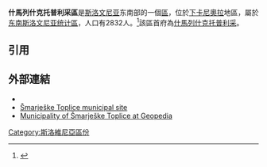 {{Infobox settlement|official_name=Municipality of Šmarješke Toplice|native_name=Občina Šmarješke Toplice|native_name_lang=sl|settlement_type=[[Municipalities_of_Slovenia|Municipality]]|image_map=Obcine Slovenija 2006 Smarjeske Toplice.svg|map_caption=Location of the Municipality of Šmarješke Toplice in Slovenia|latd=45|longd=15|latm=51|latNS=N|longm=13|longEW=E|lats=44|longs=17|coordinates_type=type:city_region:SI|coordinates_region=SI|subdivision_name={{flag|Slovenia}}|coordinates_display=title|subdivision_type=[[List_of_sovereign_states|Country]]|leader_name=Bernardka Krnc|leader_title=[[Mayor|Mayor]]|unit_pref=Metric|population_as_of=2002|population_footnotes=<ref>{{Cite web |url=http://www.stat.si/popis2002/en/ |title=Statistical Office of the Republic of Slovenia, census of 2002 |access-date=2017-03-24 |archive-date=2016-12-18 |archive-url=https://web.archive.org/web/20161218144633/http://www.stat.si/popis2002/en/ }}</ref>|population_density_km2=auto|timezone1=[[Central_European_Time|CET]]|utc_offset1=+01|timezone1_DST=[[Central_European_Summer_Time|CEST]]|utc_offset1_DST=+02|website=<!-- [http://www.example.com example.com] -->}}

'''什馬列什克托普利采區'''是[[斯洛文尼亚|斯洛文尼亚]]东南部的一個[[斯洛維尼亞行政區劃|區]]，位於[[下卡尼奧拉|下卡尼奧拉]]地區，屬於[[东南斯洛文尼亚统计區|东南斯洛文尼亚统计區]]，人口有2832人。<ref>{{Cite web |url=http://www.smarjeske-toplice.si/ |title=Šmarješke Toplice municipal site |accessdate=2017-03-24 |archive-date=2011-09-22 |archive-url=https://web.archive.org/web/20110922140337/http://www.smarjeske-toplice.si/ |dead-url=no }}</ref>該區首府為[[什馬列什克托普利采|什馬列什克托普利采]]。

== 引用 ==
{{Reflist}}

== 外部連結 ==
* {{Commons category-inline|Šmarješke Toplice municipality|Municipality of Šmarješke Toplice}}
* [http://www.smarjeske-toplice.si/ Šmarješke Toplice municipal site] {{Wayback|url=http://www.smarjeske-toplice.si/ |date=20110922140337 }}
* [http://www.geopedia.si/Geopedia_en.html#L408_F206_T105_vF_b4_x519742.5_y82611.48000000001_s13 Municipality of Šmarješke Toplice at Geopedia] {{Wayback|url=http://www.geopedia.si/Geopedia_en.html#L408_F206_T105_vF_b4_x519742.5_y82611.48000000001_s13 |date=20120620155109 }}

{{Slovenia-geo-stub}}
[[Category:斯洛維尼亞區份|Category:斯洛維尼亞區份]]